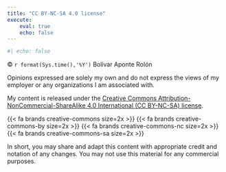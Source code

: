 ```yaml
---
title: "CC BY-NC-SA 4.0 license"
execute:
    eval: true
    echo: false
---
```


```r
#| echo: false
```

&#169; `r format(Sys.time(),'%Y')` Bolívar Aponte Rolón


Opinions expressed are solely my own and do not express the views of my employer or any organizations I am associated with.

My content is released under the [Creative Commons Attribution-NonCommercial-ShareAlike 4.0 International (CC BY-NC-SA) license](https://creativecommons.org/licenses/by-nc-sa/4.0/).

{{< fa brands creative-commons size=2x >}} {{< fa brands creative-commons-by size=2x >}} {{< fa brands creative-commons-nc size=2x >}} {{< fa brands creative-commons-sa size=2x >}}

In short, you may share and adapt this content with appropriate credit and notation of any changes. You may not use this material for any commercial purposes.